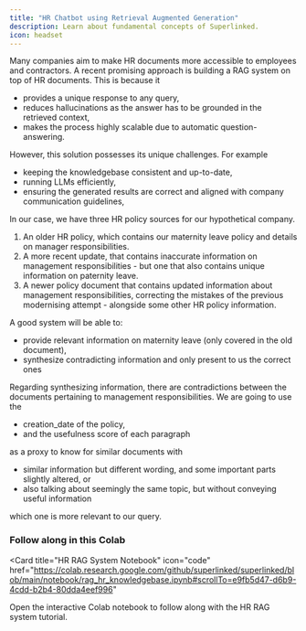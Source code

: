 ```yaml
---
title: "HR Chatbot using Retrieval Augmented Generation"
description: Learn about fundamental concepts of Superlinked.
icon: headset
---
```





Many companies aim to make HR documents more accessible to employees and contractors. A recent promising approach is building a RAG system on top of HR documents. This is because it
- provides a unique response to any query,
- reduces hallucinations as the answer has to be grounded in the retrieved context,
- makes the process highly scalable due to automatic question-answering.

However, this solution possesses its unique challenges. For example
- keeping the knowledgebase consistent and up-to-date,
- running LLMs efficiently,
- ensuring the generated results are correct and aligned with company communication guidelines,

In our case, we have three HR policy sources for our hypothetical company.
1. An older HR policy, which contains our maternity leave policy and details on manager responsibilities.
1. A more recent update, that contains inaccurate information on management responsibilities - but one that also contains unique information on paternity leave.
1. A newer policy document that contains updated information about management responsibilities, correcting the mistakes of the previous modernising attempt - alongside some other HR policy information.

A good system will be able to:
- provide relevant information on maternity leave (only covered in the old document),
- synthesize contradicting information and only present to us the correct ones

Regarding synthesizing information, there are contradictions between the documents pertaining to management responsibilities. We are going to use the 
- creation_date of the policy,
- and the usefulness score of each paragraph

as a proxy to know for similar documents with 

- similar information but different wording, and some important parts slightly altered, or
- also talking about seemingly the same topic, but without conveying useful information

which one is more relevant to our query.

### Follow along in this Colab

<Card
  title="HR RAG System Notebook"
  icon="code"
  href="https://colab.research.google.com/github/superlinked/superlinked/blob/main/notebook/rag_hr_knowledgebase.ipynb#scrollTo=e9fb5d47-d6b9-4cdd-b2b4-80dda4eef996"
>
  Open the interactive Colab notebook to follow along with the HR RAG system tutorial.
</Card>
